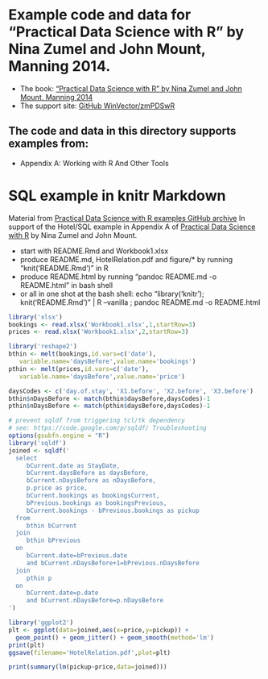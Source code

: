 

# Example code and data for "Practical Data Science with R" by Nina Zumel and John Mount, Manning 2014.


 * The book: ["Practical Data Science with R" by Nina Zumel and John Mount, Manning 2014](http://affiliate.manning.com/idevaffiliate.php?id=1273_360)
 * The support site: [GitHub WinVector/zmPDSwR](https://github.com/WinVector/zmPDSwR)


## The code and data in this directory supports examples from:
 * Appendix A: Working with R And Other Tools

# SQL example in knitr Markdown

Material from [Practical Data Science with R examples GitHub archive](https://github.com/WinVector/zmPDSwR/)
In support of the Hotel/SQL example in Appendix A of [Practical Data Science with R](http://affiliate.manning.com/idevaffiliate.php?id=1273_360) by Nina Zumel and John Mount.


 * start with README.Rmd and Workbook1.xlsx
 * produce README.md, HotelRelation.pdf and figure/* by running "knit('README.Rmd')" in R
 * produce README.html by running "pandoc README.md -o README.html" in bash shell
 * or all in one shot at the bash shell: echo "library('knitr'); knit('README.Rmd')" | R --vanilla ; pandoc README.md -o README.html

```r
library('xlsx')
bookings <- read.xlsx('Workbook1.xlsx',1,startRow=3)
prices <- read.xlsx('Workbook1.xlsx',2,startRow=3)

library('reshape2')
bthin <- melt(bookings,id.vars=c('date'),
   variable.name='daysBefore',value.name='bookings')
pthin <- melt(prices,id.vars=c('date'),
   variable.name='daysBefore',value.name='price')

daysCodes <- c('day.of.stay', 'X1.before', 'X2.before', 'X3.before')
bthin$nDaysBefore <- match(bthin$daysBefore,daysCodes)-1
pthin$nDaysBefore <- match(pthin$daysBefore,daysCodes)-1

# prevent sqldf from triggering tcl/tk dependency
# see: https://code.google.com/p/sqldf/ Troubleshooting
options(gsubfn.engine = "R")
library('sqldf')
joined <- sqldf('
  select
     bCurrent.date as StayDate,
     bCurrent.daysBefore as daysBefore,
     bCurrent.nDaysBefore as nDaysBefore,
     p.price as price,
     bCurrent.bookings as bookingsCurrent,
     bPrevious.bookings as bookingsPrevious,
     bCurrent.bookings - bPrevious.bookings as pickup
  from
     bthin bCurrent
  join
     bthin bPrevious
  on
     bCurrent.date=bPrevious.date
     and bCurrent.nDaysBefore+1=bPrevious.nDaysBefore
  join
     pthin p
  on
     bCurrent.date=p.date
     and bCurrent.nDaysBefore=p.nDaysBefore
')

library('ggplot2')
plt <- ggplot(data=joined,aes(x=price,y=pickup)) +
  geom_point() + geom_jitter() + geom_smooth(method='lm')
print(plt)
ggsave(filename='HotelRelation.pdf',plot=plt)

print(summary(lm(pickup~price,data=joined)))
```

